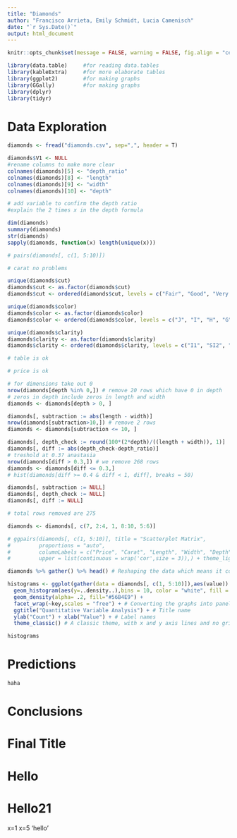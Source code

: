 ```yaml
---
title: "Diamonds"
author: "Francisco Arrieta, Emily Schmidt, Lucia Camenisch"
date: "`r Sys.Date()`"
output: html_document
---
```


```r
knitr::opts_chunk$set(message = FALSE, warning = FALSE, fig.align = "center")
```

```r
library(data.table)     #for reading data.tables
library(kableExtra)     #for more elaborate tables
library(ggplot2)        #for making graphs
library(GGally)         #for making graphs
library(dplyr)
library(tidyr)
```


# Data Exploration

```r
diamonds <- fread("diamonds.csv", sep=",", header = T)

diamonds$V1 <- NULL
#rename columns to make more clear
colnames(diamonds)[5] <- "depth_ratio"
colnames(diamonds)[8] <- "length"
colnames(diamonds)[9] <- "width"
colnames(diamonds)[10] <- "depth"

# add variable to confirm the depth ratio  
#explain the 2 times x in the depth formula

dim(diamonds)
summary(diamonds)
str(diamonds)
sapply(diamonds, function(x) length(unique(x)))

# pairs(diamonds[, c(1, 5:10)])
```


```r
# carat no problems

unique(diamonds$cut)
diamonds$cut <- as.factor(diamonds$cut)
diamonds$cut <- ordered(diamonds$cut, levels = c("Fair", "Good", "Very Good", "Premium", "Ideal"))

unique(diamonds$color)
diamonds$color <- as.factor(diamonds$color)
diamonds$color <- ordered(diamonds$color, levels = c("J", "I", "H", "G", "F", "E", "D"))

unique(diamonds$clarity)
diamonds$clarity <- as.factor(diamonds$clarity)
diamonds$clarity <- ordered(diamonds$clarity, levels = c("I1", "SI2", "SI1", "VS2", "VS1", "VVS2", "VVS1", "IF"))

# table is ok

# price is ok

# for dimensions take out 0
nrow(diamonds[depth %in% 0,]) # remove 20 rows which have 0 in depth
# zeros in depth include zeros in length and width
diamonds <- diamonds[depth > 0, ]

diamonds[, subtraction := abs(length - width)]
nrow(diamonds[subtraction>10,]) # remove 2 rows
diamonds <- diamonds[subtraction <= 10, ]

diamonds[, depth_check := round(100*(2*depth)/((length + width)), 1)]
diamonds[, diff := abs(depth_check-depth_ratio)]
# treshold at 0.3? anastasia
nrow(diamonds[diff > 0.3,]) # we remove 268 rows
diamonds <- diamonds[diff <= 0.3,]
# hist(diamonds[diff >= 0.4 & diff < 1, diff], breaks = 50)

diamonds[, subtraction := NULL]
diamonds[, depth_check := NULL]
diamonds[, diff := NULL]

# total rows removed are 275
```


```r
diamonds <- diamonds[, c(7, 2:4, 1, 8:10, 5:6)]
```

```r

# ggpairs(diamonds[, c(1, 5:10)], title = "Scatterplot Matrix",
#         proportions = "auto",
#         columnLabels = c("Price", "Carat", "Length", "Width", "Depth","Depth Ratio","Table"),
#         upper = list(continuous = wrap('cor',size = 3)),) + theme_light()


```

```r
diamonds %>% gather() %>% head() # Reshaping the data which means it collects a set of column names and places them into a single “key” column

histograms <- ggplot(gather(data = diamonds[, c(1, 5:10)]),aes(value)) +
  geom_histogram(aes(y=..density..),bins = 10, color = "white", fill = "blue") + # Creates bin sizing and sets the lines as white
  geom_density(alpha= .2, fill="#56B4E9") +
  facet_wrap(~key,scales = "free") + # Converting the graphs into panels
  ggtitle("Quantitative Variable Analysis") + # Title name
  ylab("Count") + xlab("Value") + # Label names
  theme_classic() # A classic theme, with x and y axis lines and no grid lines

histograms
```


# Predictions

```r
haha
```

# Conclusions

# Final Title

# Hello

# Hello21
x=1
x=5
'hello'
